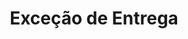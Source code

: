 ---
title: "Exceção de Entrega"
description: "Este guia irá te guiar através do processo de cadastro e gerenciamento de exceções de entrega no sistema, incluindo a criação de novos registros com informações detalhadas."
icon: "triangle-exclamation"
---